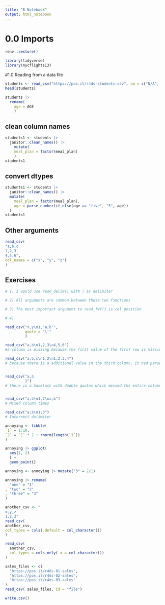 ```yaml
---
title: "R Notebook"
output: html_notebook
---
```



# 0.0 Imports



```r
renv::restore()
```


```r
library(tidyverse)
library(nycflights13)
```

#1.0 Reading from a data file


```r
students <- read_csv("https://pos.it/r4ds-students-csv", na = c("N/A", ""))
head(students)
```

```r
students |>
  rename(
    age = AGE
    )
```

## clean column names

```r
students1 <- students |> 
  janitor::clean_names() |> 
    mutate(
    meal_plan = factor(meal_plan)
    )
students1
```

## convert dtypes


```r
students1 <- students |> 
  janitor::clean_names() |> 
  mutate(
    meal_plan = factor(meal_plan),
    age = parse_number(if_else(age == "five", "5", age))
  )
students1
```

## Other arguments

```r
read_csv(
"a,b,c
1,2,3
4,5,6",
col_names = c("x", "y", "z")
)
```

## Exercises

```r
# 1) I would use read_delim() with | as delimiter

# 2) All arguments are common between these two functions

# 3) The most important argument to read_fwf() is col_position

# 4) 

read_csv("x,y\n1,'a,b'",
         quote = "\'"
         )

read_csv("a,b\n1,2,3\n4,5,6")
#a column is missing because the first value of the first row is missing

read_csv("a,b,c\n1,2\n1,2,3,4")
# because there is a additional value in the third column, it had parsed with the last value


read_csv("a,b
         1")
# there is a backlash with double quotes which messed the entire column


read_csv("a,b\n1,2\na,b")
# Mixed column times

read_csv("a;b\n1;3")
# Incorrect delimiter

annoying <- tibble(
`1` = 1:10,
`2` = `1` * 2 + rnorm(length(`1`))
)

annoying |> ggplot(
  aes(1, 2)
  ) +
  geom_point()

annoying <- annoying |> mutate("3" = 2/1)

annoying |> rename( 
  "one" = "1"
, "two" = "2"
, "three" = "3"
)

```
```r
another_csv <- "
x,y,z
1,2,3"
read_csv(
another_csv,
col_types = cols(.default = col_character())
)

read_csv(
  another_csv,
  col_types = cols_only( x = col_character())
)
```

```r
sales_files <- c(
  "https://pos.it/r4ds-01-sales",
  "https://pos.it/r4ds-02-sales",
  "https://pos.it/r4ds-03-sales"
)
read_csv( sales_files, id = "file")

write.csv()
```


